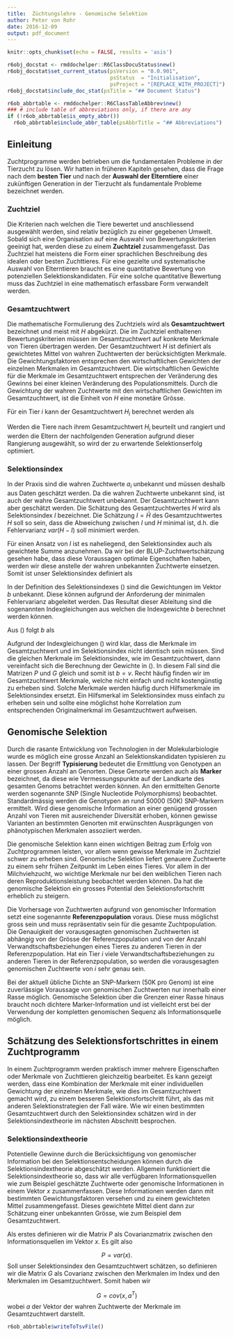 ```yaml
---
title:  Züchtungslehre - Genomische Selektion
author: Peter von Rohr
date: 2016-12-09
output: pdf_document
---
```


```r
knitr::opts_chunk$set(echo = FALSE, results = 'asis')
```

```r
r6obj_docstat <- rmddochelper::R6ClassDocuStatus$new()
r6obj_docstat$set_current_status(psVersion = "0.0.901",
                                 psStatus  = "Initialisation",
                                 psProject = "[REPLACE_WITH_PROJECT]")
r6obj_docstat$include_doc_stat(psTitle = "## Document Status")
```


```r
r6ob_abbrtable <- rmddochelper::R6ClassTableAbbrev$new()
### # include table of abbreviations only, if there are any
if (!r6ob_abbrtable$is_empty_abbr())
  r6ob_abbrtable$include_abbr_table(psAbbrTitle = "## Abbreviations")
```

## Einleitung
Zuchtprogramme werden betrieben um die fundamentalen Probleme in der Tierzucht zu lösen. Wir hatten in früheren Kapiteln gesehen, dass die Frage nach dem __besten Tier__ und nach der __Auswahl der Elterntiere__ einer zukünftigen Generation in der Tierzucht als fundamentale Probleme bezeichnet werden. 

### Zuchtziel
Die Kriterien nach welchen die Tiere bewertet und anschliessend ausgewählt werden, sind relativ bezüglich zu einer gegebenen Umwelt. Sobald sich eine Organisation auf eine Auswahl von Bewertungskriterien geeinigt hat, werden diese zu einem __Zuchtziel__ zusammengefasst. Das Zuchtziel hat meistens die Form einer sprachlichen Beschreibung des idealen oder besten Zuchttieres. Für eine gezielte und systematische Auswahl von Elterntieren braucht es eine quantitative Bewertung von potenziellen Selektionskandidaten. Für eine solche quantitative Bewertung muss das Zuchtziel in eine mathematisch erfassbare Form verwandelt werden.

### Gesamtzuchtwert
Die mathematische Formulierung des Zuchtziels wird als __Gesamtzuchtwert__ bezeichnet und meist mit $H$ abgekürzt. Die im Zuchtziel enthaltenen Bewertungskriterien müssen im Gesamtzuchtwert auf konkrete Merkmale von Tieren übertragen werden. Der Gesamtzuchtwert $H$ ist definiert als gewichtetes Mittel von wahren Zuchtwerten der berücksichtigten Merkmale. Die Gewichtungsfaktoren entsprechen den wirtschaftlichen Gewichten der einzelnen Merkmalen im Gesamtzuchtwert. Die wirtschaftlichen Gewichte für die Merkmale im Gesamtzuchtwert entsprechen der Veränderung des Gewinns bei einer kleinen Veränderung des Populationsmittels. Durch die Gewichtung der wahren Zuchtwerte mit den wirtschaftlichen Gewichten im Gesamtzuchtwert, ist die Einheit von $H$ eine monetäre Grösse. 

Für ein Tier $i$ kann der Gesamtzuchtwert $H_i$ berechnet werden als

\begin{equation}
H_i = \sum_{j=1}^n v_{j} * a_{ij} = v^T * a_i
\label{eq:TotalGeneticMerit}
\end{equation}

\begin{tabular}{lll}
mit &  $n$       &  Anzahl Merkmale im Gesamtzuchtwert\\
    &  $v_j$     &  Wirtschaftliches Gewicht vom Merkmal $j$ im Gesamtzuchtwert\\
    &  $a_{ij}$  &  wahrer Zuchtwert von Tier $i$ für Merkmal $j$\\
    &  $v$       &  Vektor der Länge $n$ mit wirtschaftlichen Gewichten aller Merkmale\\
    &  $a_i$     &  Vektor der Länge $n$ mit wahren Zuchtwerten aller Merkmale für Tier $i$
    
\end{tabular}

Werden die Tiere nach ihrem Gesamtzuchtwert $H_i$ beurteilt und rangiert und werden die Eltern der nachfolgenden Generation aufgrund dieser Rangierung ausgewählt, so wird der zu erwartende Selektionserfolg optimiert. 

### Selektionsindex
In der Praxis sind die wahren Zuchtwerte $a_{i}$ unbekannt und müssen deshalb aus Daten geschätzt werden. Da die wahren Zuchtwerte unbekannt sind, ist auch der wahre Gesamtzuchtwert unbekannt. Der Gesamtzuchtwert kann aber geschätzt werden. Die Schätzung des Gesamtzuchtwertes $H$ wird als Selektionsindex $I$ bezeichnet. Die Schätzung $I = \hat{H}$ des Gesamtzuchtwertes $H$ soll so sein, dass die Abweichung zwischen $I$ und $H$ minimal ist, d.h. die Fehlervarianz $var(H-I)$ soll minimiert werden.

Für einen Ansatz von $I$ ist es naheliegend, den Selektionsindex auch als gewichtete Summe anzunehmen. Da wir bei der BLUP-Zuchtwertschätzung gesehen habe, dass diese Voraussagen optimale Eigenschaften haben, werden wir diese anstelle der wahren unbekannten Zuchtwerte einsetzen. Somit ist unser Selektionsindex definiert als 

\begin{equation}
\hat{H}_i = I_i = \sum_{j=1}^m b_{j} * \hat{a}_{ij} = b^T * \hat{a}_i
\label{eq:SelIndex}
\end{equation}

\begin{tabular}{lll}
mit &  $m$             &  Anzahl Merkmale im Selektionsindex\\
    &  $b_j$           &  Gewichtung vom Merkmal $j$ im Selektionsindex\\
    &  $\hat{a}_{ij}$  &  geschätzter Zuchtwert von Tier $i$ für Merkmal $j$\\
    &  $b$             &  Vektor der Länge $m$ mit Gewichtungsfaktoren der Merkmale im Index\\
    &  $\hat{a}_i$     &  Vektor der Länge $m$ mit geschätzten Zuchtwerten aller Merkmale für Tier $i$
\end{tabular}

In der Definition des Selektionsindexes (\ref{eq:SelIndex}) sind die Gewichtungen im Vektor $b$ unbekannt. Diese können aufgrund der Anforderung der minimalen Fehlervarianz abgeleitet werden. Das Resultat dieser Ableitung sind die sogenannten Indexgleichungen aus welchen die Indexgewichte $b$ berechnet werden können.

\begin{equation}
Pb = Gv
\label{eq:IndexEquations}
\end{equation}

\begin{tabular}{llp{13cm}}
mit &  $P$             &  die Covarianzmatrix zwischen den Merkmalen im Selektionsindex ist\\
    &  $G$             &  die Covarianzmatrix zwischen den Merkmalen im Gesamtzuchtwert und den Merkmalen im Selektionsindex ist\\
\end{tabular}

Aus (\ref{eq:IndexEquations}) folgt $b$ als

\begin{equation}
b = P^{-1}Gv
\label{eq:IndexWeights}
\end{equation}

Aufgrund der Indexgleichungen (\ref{eq:IndexEquations}) wird klar, dass die Merkmale im Gesamtzuchtwert und im Selektionsindex nicht identisch sein müssen. Sind die gleichen Merkmale im Selektionsindex, wie im Gesamtzuchtwert, dann vereinfacht sich die Berechnung der Gewichte in (\ref{eq:IndexWeights}). In diesem Fall sind die Matrizen $P$ und $G$ gleich und somit ist $b = v$. Recht häufig finden wir im Gesamtzuchtwert Merkmale, welche nicht einfach und nicht kostengünstig zu erheben sind. Solche Merkmale werden häufig durch Hilfsmerkmale im Selektionsindex ersetzt. Ein Hilfsmerkal im Selektionsindex muss einfach zu erheben sein und sollte eine möglichst hohe Korrelation zum entsprechenden Originalmerkmal im Gesamtzuchtwert aufweisen.


## Genomische Selektion
Durch die rasante Entwicklung von Technologien in der Molekularbiologie wurde es möglich eine grosse Anzahl an Selektionskandidaten typisieren zu lassen. Der Begriff __Typisierung__ bedeutet die Ermittlung von Genotypen an einer grossen Anzahl an Genorten. Diese Genorte werden auch als __Marker__ bezeichnet, da diese wie Vermessungspunkte auf der Landkarte des gesamten Genoms betrachtet werden können. An den ermittelten Genorte werden sogenannte SNP (Single Nucleotide Polymorphisms) beobachtet. Standardmässig werden die Genotypen an rund 50000 (50K) SNP-Markern ermittelt. Wird diese genomische Information an einer genügend grossen Anzahl von Tieren mit ausreichender Diversität erhoben, können gewisse Varianten an bestimmten Genorten mit erwünschten Ausprägungen von phänotypischen Merkmalen assoziiert werden. 

Die genomische Selektion kann einen wichtigen Beitrag zum Erfolg von Zuchtprogrammen leisten, vor allem wenn gewisse Merkmale im Zuchtziel schwer zu erheben sind. Genomische Selektion liefert genauere Zuchtwerte zu einem sehr frühen Zeitpunkt im Leben eines Tieres. Vor allem in der Milchviehzucht, wo wichtige Merkmale nur bei den weiblichen Tieren nach deren Reproduktionsleistung beobachtet werden können. Da hat die genomische Selektion ein grosses Potential den Selektionsfortschritt erheblich zu steigern. 

Die Vorhersage von Zuchtwerten aufgrund von genomischer Information setzt eine sogenannte __Referenzpopulation__ voraus. Diese muss möglichst gross sein und muss repräsentativ sein für die gesamte Zuchtpopulation. Die Genauigkeit der vorausgesagten genomischen Zuchtwerten ist abhängig von der Grösse der Referenzpopulation und von der Anzahl Verwandtschaftsbeziehungen eines Tieres zu anderen Tieren in der Referenzpopulation. Hat ein Tier $i$ viele Verwandtschaftsbeziehungen zu anderen Tieren in der Referenzpopulation, so werden die vorausgesagten genomischen Zuchtwerte von $i$ sehr genau sein.

Bei der aktuell übliche Dichte an SNP-Markern (50K pro Genom) ist eine zuverlässige Voraussage von genomischen Zuchtwerten nur innerhalb einer Rasse möglich. Genomische Selektion über die Grenzen einer Rasse hinaus braucht noch dichtere Marker-Information und ist vielleicht erst bei der Verwendung der kompletten genomischen Sequenz als Informationsquelle möglich.


## Schätzung des Selektionsfortschrittes in einem Zuchtprogramm
In einem Zuchtprogramm werden praktisch immer mehrere Eigenschaften oder Merkmale von Zuchttieren gleichzeitig bearbeitet. Es kann gezeigt werden, dass eine Kombination der Merkmale mit einer individuellen Gewichtung der einzelnen Merkmale, wie dies im Gesamtzuchtwert gemacht wird, zu einem besseren Selektionsfortschritt führt, als das mit anderen Selektionstrategien der Fall wäre. Wie wir einen bestimmten Gesamtzuchtwert durch den Selektionsindex schätzen wird in der Selektionsindextheorie im nächsten Abschnitt besprochen.

### Selektionsindextheorie
Potentielle Gewinne durch die Berücksichtigung von genomischer Information bei den Selektionsentscheidungen können durch die Selektionsindextheorie abgeschätzt werden. Allgemein funktioniert die Selektionsindextheorie so, dass wir alle verfügbaren Informationsquellen wie zum Beispiel geschätzte Zuchtwerte oder genomische Informationen in einem Vektor $x$ zusammenfassen. Diese Informationen werden dann mit bestimmten Gewichtungsfaktoren versehen und zu einem gewichteten Mittel zusammengefasst. Dieses gewichtete Mittel dient dann zur Schätzung einer unbekannten Grösse, wie zum Beispiel dem Gesamtzuchtwert. 

Als erstes definieren wir die Matrix $P$ als Covarianzmatrix zwischen den Informationsquellen im Vektor $x$. Es gilt also

$$P = var(x)\text{.}$$
Soll unser Selektionsindex den Gesamtzuchtwert schätzen, so definieren wir die Matrix $G$ als Covarianz zwischen den Merkmalen im Index und den Merkmalen im Gesamtzuchtwert. Somit haben wir 

$$G = cov(x, a^T)$$
wobei $a$ der Vektor der wahren Zuchtwerte der Merkmale im Gesamtzuchtwert darstellt.




```r
r6ob_abbrtable$writeToTsvFile()
```
<!-- END of document                 -- 
  -- Below this must not be anything --> 
